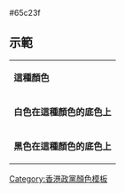 <nowiki>#65c23f</nowiki><noinclude>

== 示範 ==
{|
|- style="color:{{ {{PAGENAME}} }}"
| '''這種顏色'''
|- style="background:{{ {{PAGENAME}} }}; color:white"
| '''白色在這種顏色的底色上'''
|- style="background:{{ {{PAGENAME}} }}; color:black"
| '''黑色在這種顏色的底色上'''
|}

[[Category:香港政黨顏色模板]]

</noinclude>